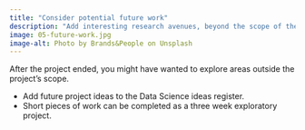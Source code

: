 ```yaml
---
title: "Consider potential future work"
description: "Add interesting research avenues, beyond the scope of the initiative, to the ideas register for future analysis by members of the DALL team."
image: 05-future-work.jpg
image-alt: Photo by Brands&People on Unsplash
---
```

  
After the project ended, you might have wanted to explore areas outside the project's scope.

- Add future project ideas to the Data Science ideas register.
- Short pieces of work can be completed as a three week exploratory project.
  
